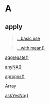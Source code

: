 # A {-}

## apply {-}

> [...basic use](https://linkedin-learning.pxf.io/apply)

> [...with mean()](https://linkedin-learning.pxf.io/rweekly_colmeans)

[aggregate()](https://linkedin-learning.pxf.io/rweekly_aggregate)

[anyNA()](https://linkedin-learning.pxf.io/rweekly_na)

[apropos()](https://linkedin-learning.pxf.io/apply)

[Array](https://linkedin-learning.pxf.io/rweekly_array)

[askYesNo()](linkedin-learning.pxf.io/rweekly_askyesno)
